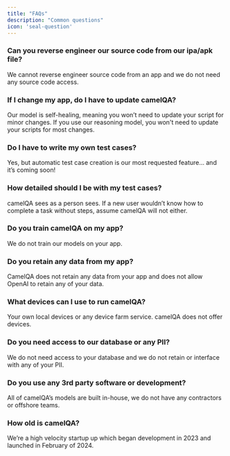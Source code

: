 ```yaml
---
title: "FAQs"
description: "Common questions"
icon: 'seal-question'
---
```

### Can you reverse engineer our source code from our ipa/apk file?
We cannot reverse engineer source code from an app and we do not need any source code access.


### If I change my app, do I have to update camelQA?
Our model is self-healing, meaning you won’t need to update your script for minor changes. If you use our reasoning model, you won't need to update your scripts for most changes.


### Do I have to write my own test cases?
Yes, but automatic test case creation is our most requested feature… and it’s coming soon!


### How detailed should I be with my test cases?
camelQA sees as a person sees. If a new user wouldn’t know how to complete a task without steps, assume camelQA will not either.


### Do you train camelQA on my app?
We do not train our models on your app.


### Do you retain any data from my app?
CamelQA does not retain any data from your app and does not allow OpenAI to retain any of your data.


### What devices can I use to run camelQA?
Your own local devices or any device farm service. camelQA does not offer devices.


### Do you need access to our database or any PII?
We do not need access to your database and we do not retain or interface with any of your PII.


### Do you use any 3rd party software or development?
All of camelQA’s models are built in-house, we do not have any contractors or offshore teams.


### How old is camelQA?
We’re a high velocity startup up which began development in 2023 and launched in February of 2024.

